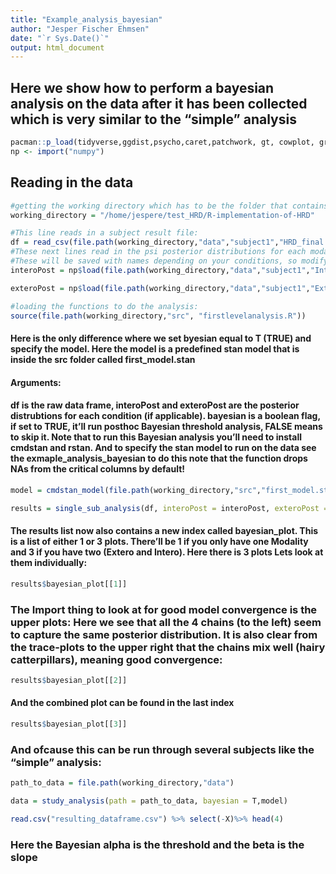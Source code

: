 ```yaml
---
title: "Example_analysis_bayesian"
author: "Jesper Fischer Ehmsen"
date: "`r Sys.Date()`"
output: html_document
---
```



## **Here we show how to perform a bayesian analysis on the data after it has been collected which is very similar to the "simple" analysis**

```r
pacman::p_load(tidyverse,ggdist,psycho,caret,patchwork, gt, cowplot, grid,reticulate,cmdstanr)
np <- import("numpy")
```


## **Reading in the data**
```r
#getting the working directory which has to be the folder that contains the folders "data" and "src".
working_directory = "/home/jespere/test_HRD/R-implementation-of-HRD"

#This line reads in a subject result file:
df = read_csv(file.path(working_directory,"data","subject1","HRD_final.txt"))
#These next lines read in the psi posterior distributions for each modality. 
#These will be saved with names depending on your conditions, so modify as needed. 
interoPost = np$load(file.path(working_directory,"data","subject1","Intero_posterior.npy"))

exteroPost = np$load(file.path(working_directory,"data","subject1","Extero_posterior.npy"))
```


```r
#loading the functions to do the analysis:
source(file.path(working_directory,"src", "firstlevelanalysis.R"))
```

#### Here is the only difference where we set byesian equal to T (TRUE) and specify the model. Here the model is a predefined stan model that is inside the src folder called first_model.stan


#### **Arguments:**
#### df is the raw data frame, interoPost and exteroPost are the posterior distrubtions for each condition (if applicable). bayesian is a boolean flag, if set to TRUE, it'll run posthoc Bayesian threshold analysis, FALSE means to skip it. Note that to run this Bayesian analysis you'll need to install cmdstan and rstan. And to specify the stan model to run on the data see the exmaple_analysis_bayesian to do this note that the function drops NAs from the critical columns by default!

```r
model = cmdstan_model(file.path(working_directory,"src","first_model.stan"))

results = single_sub_analysis(df, interoPost = interoPost, exteroPost = exteroPost, bayesian = T,model = model)
```

#### The results list now also contains a new index called bayesian_plot. This is a list of either 1 or 3 plots. There'll be 1 if you only have one Modality and 3 if you have two (Extero and Intero). Here there is 3 plots Lets look at them individually:

```r
results$bayesian_plot[[1]]
```
### The Import thing to look at for good model convergence is the upper plots: Here we see that all the 4 chains (to the left) seem to capture the same posterior distribution. It is also clear from the trace-plots to the upper right that the chains mix well (hairy catterpillars), meaning good convergence:

```r
results$bayesian_plot[[2]]
```


#### And the combined plot can be found in the last index
```r
results$bayesian_plot[[3]]
```


### And ofcause this can be run through several subjects like the "simple" analysis:
```r
path_to_data = file.path(working_directory,"data")

data = study_analysis(path = path_to_data, bayesian = T,model)
```



```r
read.csv("resulting_dataframe.csv") %>% select(-X)%>% head(4)
```

### Here the Bayesian alpha is the threshold and the beta is the slope

